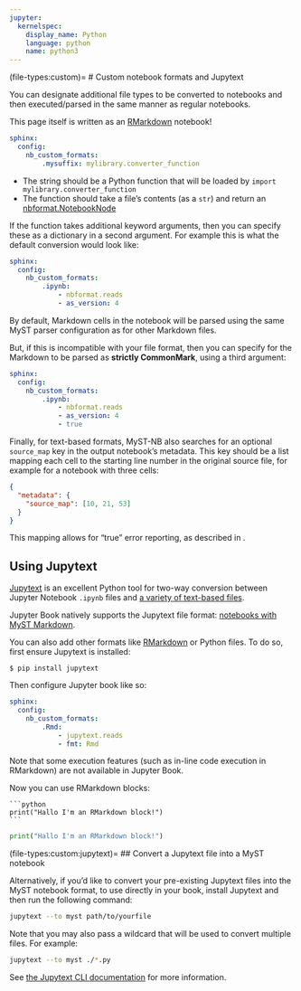 ---
jupyter:
  kernelspec:
    display_name: Python
    language: python
    name: python3
---

(file-types:custom)=
# Custom notebook formats and Jupytext

You can designate additional file types to be converted to notebooks and then executed/parsed in the same manner as regular notebooks.

:::{tip}
This page itself is written as an [RMarkdown](https://rmarkdown.rstudio.com/) notebook!
:::

```yaml
sphinx:
  config:
    nb_custom_formats:
        .mysuffix: mylibrary.converter_function
```

- The string should be a Python function that will be loaded by `import mylibrary.converter_function`
- The function should take a file's contents (as a `str`) and return an [nbformat.NotebookNode](inv:nbformat#api)

If the function takes additional keyword arguments, then you can specify these as a dictionary in a second argument.
For example this is what the default conversion would look like:

```yaml
sphinx:
  config:
    nb_custom_formats:
        .ipynb:
            - nbformat.reads
            - as_version: 4
```

:::{important}

By default, Markdown cells in the notebook will be parsed using the same MyST parser configuration as for other Markdown files.

But, if this is incompatible with your file format, then you can specify for the Markdown to be parsed as **strictly CommonMark**, using a third argument:

```yaml
sphinx:
  config:
    nb_custom_formats:
        .ipynb:
            - nbformat.reads
            - as_version: 4
            - true
```

:::

Finally, for text-based formats, MyST-NB also searches for an optional `source_map` key in the output notebook's metadata.
This key should be a list mapping each cell to the starting line number in the original source file, for example for a notebook with three cells:

```json
{
  "metadata": {
    "source_map": [10, 21, 53]
  }
}
```

This mapping allows for "true" error reporting, as described in [](inv:myst-nb#myst/error-reporting).

## Using Jupytext

[Jupytext](https://jupytext.readthedocs.io/en/latest/) is an excellent Python tool for two-way conversion
between Jupyter Notebook `.ipynb` files and
[a variety of text-based files](https://jupytext.readthedocs.io/en/latest/formats.html).

Jupyter Book natively supports the Jupytext file format: [notebooks with MyST Markdown](./myst-notebooks.md).

You can also add other formats like [RMarkdown](https://rmarkdown.rstudio.com/) or Python files.
To do so, first ensure Jupytext is installed:

```console
$ pip install jupytext
```

Then configure Jupyter book like so:

```yaml
sphinx:
  config:
    nb_custom_formats:
        .Rmd:
            - jupytext.reads
            - fmt: Rmd
```

:::{warning}
Note that some execution features (such as in-line code execution in RMarkdown) are not available in Jupyter Book.
:::

Now you can use RMarkdown blocks:

    ```{python echo=TRUE}
    print("Hallo I'm an RMarkdown block!")
    ```

```{python echo=TRUE}
print("Hallo I'm an RMarkdown block!")
```


(file-types:custom:jupytext)=
## Convert a Jupytext file into a MyST notebook

Alternatively, if you'd like to convert your pre-existing Jupytext files into the MyST notebook format,
to use directly in your book, install Jupytext and then run the following command:

```bash
jupytext --to myst path/to/yourfile
```

Note that you may also pass a wildcard that will be used to convert multiple
files. For example:

```bash
jupytext --to myst ./*.py
```

See [the Jupytext CLI documentation](https://jupytext.readthedocs.io/en/latest/using-cli.html) for more information.
